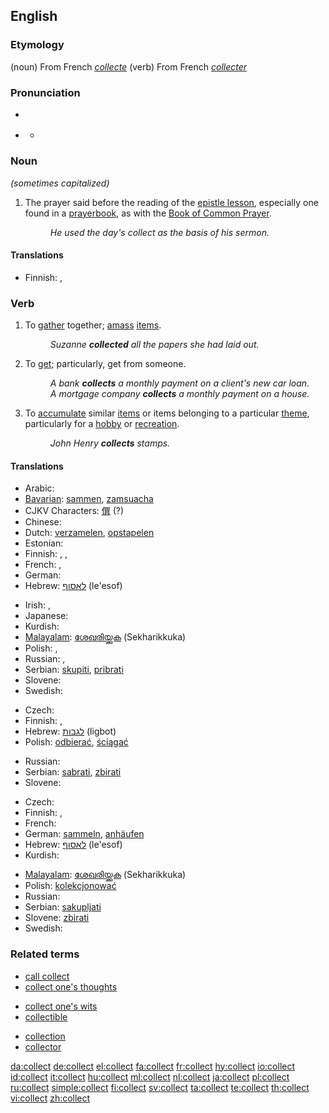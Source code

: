 ==English==

===Etymology===
(noun) From French ''[[collecte]]''
(verb) From French ''[[collecter]]''

===Pronunciation===
* {{sense|noun}} {{a|General American}} {{IPA|/ˈkɑlɪkt/}}
* {{sense|verb}} {{IPA|/kəˈlɛkt/}}
** {{audio|en-us-collect.ogg|Audio (US)}}
**: {{rhymes|ɛkt}}

===Noun===
{{en-noun}}  ''(sometimes capitalized)''

# {{Christianity}} The prayer said before the reading of the [[epistle lesson]], especially one found in a [[prayerbook]], as with the [[Book of Common Prayer]].
#: ''He used the day's collect as the basis of his sermon.''

====Translations====
{{trans-top|prayer said before reading of the epistle lesson}}
* Finnish: {{t-|fi|eturukous}}, {{t-|fi|kollehtarukous}}
{{trans-mid}}
{{trans-bottom}}

===Verb===
{{en-verb}}

# To [[gather]] together; [[amass]] [[items]].
#: ''Suzanne '''collected''' all the papers she had laid out.''
# To [[get]]; particularly, get from someone.
#: ''A bank '''collects''' a monthly payment on a client's new car loan.''
#: ''A mortgage company '''collects''' a monthly payment on a house.''
# To [[accumulate]] similar [[items]] or items belonging to a particular [[theme]], particularly for a [[hobby]] or [[recreation]].
#: ''John Henry '''collects''' stamps.''

====Translations====
{{trans-top|to gather together}}
* Arabic: {{t|ar|جمع|tr=jama3a|sc=Arab}}
* [[Bavarian]]: [[sammen]], [[zamsuacha]]
* CJKV Characters: [[僎]] (?)
* Chinese: {{t|zh|收集|tr=shōují}}
* Dutch: [[verzamelen]], [[opstapelen]]
* Estonian: {{t|et|koguma}}
* Finnish: {{t+|fi|koota}}, {{t+|fi|kerätä}}, {{t+|fi|kasata}}
* French: {{t|fr|rassembler}},  {{t|fr|recueillir}}
* German: {{t+|de|sammeln}}
* Hebrew: [[לאסוף]] (le'esof)
{{trans-mid}}
* Irish: {{t-|ga|bailigh|xs=Irish}}, {{t|ga|cnuasaigh}}
* Japanese: {{t|ja|集める|tr=atsumeru|sc=Jpan}}
* Kurdish: {{ku-Arab|[[کۆکردن]]}}
* [[Malayalam]]: [[ശേഖരിയ്ക്കുക]] (Sekharikkuka)
* Polish: {{t+|pl|zbierać}}, {{t+|pl|gromadzić}}
* Russian: {{t|ru|собирать|tr=sobirát'|sc=Cyrl}} {{impf}}, {{t|ru|собрать|tr=sobrát'|sc=Cyrl}} {{pf}}
* Serbian: [[skupiti]], [[pribrati]]
* Slovene: {{t+|sl|zbrati}}
* Swedish: {{t+|sv|samla}}
{{trans-bottom}}

{{trans-top|to get from someone}}
* Czech: {{t-|cs|vybírat}}
* Finnish: {{t+|fi|periä}}, {{t+|fi|kerätä}}
* Hebrew: [[לגבות]] (ligbot)
* Polish: [[odbierać]], [[ściągać]]
{{trans-mid}}
* Russian: {{t|ru|взимать|tr=vzimát'|sc=Cyrl}}
* Serbian: [[sabrati]], [[zbirati]]
* Slovene: {{t+|sl|pobrati}}
{{trans-bottom}}

{{trans-top|to accumulate items for a hobby}}
* Czech: {{t-|cs|sbírat}}
* Finnish: {{t-|fi|keräillä}}, {{t+|fi|kerätä}}
* French: {{t|fr|collectionner}}
* German: [[sammeln]], [[anhäufen]]
* Hebrew: [[לאסוף]] (le'esof)
* Kurdish: {{ku-Arab|[[کۆکردن]]}}
{{trans-mid}}
* [[Malayalam]]: [[ശേഖരിയ്ക്കുക]] (Sekharikkuka)
* Polish: [[kolekcjonować]]
* Russian: {{t|ru|коллекционировать|tr=kollektsionírovat'|sc=Cyrl}}
* Serbian: [[sakupljati]]
* Slovene: [[zbirati]]
* Swedish: {{t+|sv|samla}}
{{trans-bottom}}

===Related terms===
{{rel-top3|Terms related to the noun or verb "collect"}}
* [[call collect]]
* [[collect one's thoughts]]
{{rel-mid3}}
* [[collect one's wits]]
* [[collectible]]
{{rel-mid3}}
* [[collection]]
* [[collector]]
{{rel-bottom}}

[[da:collect]]
[[de:collect]]
[[el:collect]]
[[fa:collect]]
[[fr:collect]]
[[hy:collect]]
[[io:collect]]
[[id:collect]]
[[it:collect]]
[[hu:collect]]
[[ml:collect]]
[[nl:collect]]
[[ja:collect]]
[[pl:collect]]
[[ru:collect]]
[[simple:collect]]
[[fi:collect]]
[[sv:collect]]
[[ta:collect]]
[[te:collect]]
[[th:collect]]
[[vi:collect]]
[[zh:collect]]